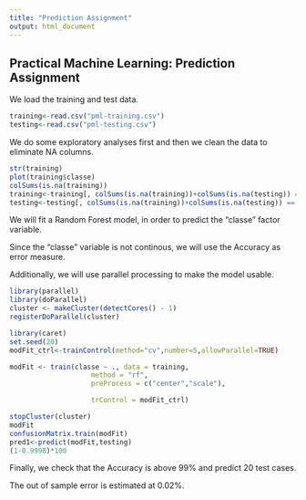 ```yaml
---
title: "Prediction Assignment"
output: html_document
---
```

## Practical Machine Learning: Prediction Assignment

We load the training and test data.
```r
training<-read.csv("pml-training.csv")
testing<-read.csv("pml-testing.csv")

```

We do some exploratory analyses first and then we clean the data to eliminate NA columns.

```r
str(training)
plot(training$classe)
colSums(is.na(training))
training<-training[, colSums(is.na(training))+colSums(is.na(testing)) == 0]
testing<-testing[, colSums(is.na(training))+colSums(is.na(testing)) == 0]
```

We will fit a Random Forest model, in order to predict the "classe" factor variable.

Since the "classe" variable is not continous, we will use the Accuracy as error measure.

Additionally, we will use parallel processing to make the model usable.

```r
library(parallel)
library(doParallel)
cluster <- makeCluster(detectCores() - 1) 
registerDoParallel(cluster)

library(caret)
set.seed(20)
modFit_ctrl<-trainControl(method="cv",number=5,allowParallel=TRUE)

modFit <- train(classe ~ ., data = training,
                    method = "rf",
                    preProcess = c("center","scale"),

                    trControl = modFit_ctrl)

stopCluster(cluster)
modFit
confusionMatrix.train(modFit)
pred1<-predict(modFit,testing)
(1-0.9998)*100
```

Finally, we check that the Accuracy is above 99% and predict 20 test cases.

The out of sample error is estimated at 0.02%.

```r

```
